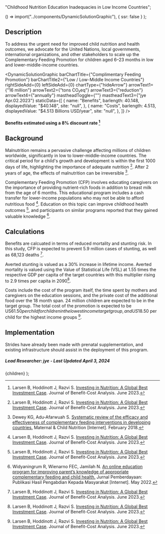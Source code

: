 
  "Childhood Nutrition Education Inadequacies in Low Income Countries";

  () => import("../components/DynamicSolutionGraphic"),
  { ssr: false }
);


## Description

To address the urgent need for improved child nutrition and health outcomes, we advocate for the United Nations, local governments, international organizations, and other stakeholders to scale up the Complementary Feeding Promotion for children aged 6–23 months in low and lower-middle-income countries.

<DynamicSolutionGraphic
  barChartTitle={"Complimentary Feeding Promotion"}
  barChartTitle2={"Low / Low-Middle Income Countries"}
  rightSideAdd={0}
  leftSideAdd={0}
  chartType={"hideArrow"}
  arrowText1={"16 million"}
  arrowText2={"tons CO₂eq"}
  arrowText3={"reduction"}
  arrowText4={"annually"}
  mastheadToggle={""}
  mastheadText3={"jye Apr.02.2023"}
  staticData={[
    {
      name: "Benefits",
      barlength: 40.148,
      displayedValue: "$40.148",
      site: "null",
    },
    {
      name: "Costs",
      barlength: 4.513,
      displayedValue: "$4.513 Billions USD/year",
      site: "null",
    },
  ]}
/>

#### Benefits estimated using a 8% discount rate [^"1"]

## Background

Malnutrition remains a pervasive challenge affecting millions of children worldwide, significantly in low to lower-middle-income countries. The critical period for a child's growth and development is within the first 1000 days of life, highlighting the importance of adequate nutrition [^"1"]. After 2 years of age, the effects of malnutrition can be irreversible [^"3"].

Complementary Feeding Promotion (CFP) involves educating caregivers on the importance of providing nutrient-rich foods in addition to breast milk from the age of 6 months. This educational program includes a cash transfer for lower-income populations who may not be able to afford nutritious food [^"1"]. Education on this topic can improve childhood health outcomes [^"1"], and participants on similar programs reported that they gained valuable knowledge [^"2"].

## Calculations

Benefits are calcuated in terms of reduced mortality and stunting risk. In this study, CFP is expected to prevent 5.9 million cases of stunting, as well as 68,123 deaths [^"1"].

Averted stunting is valued as a 30% increase in lifetime income. Averted mortality is valued using the Value of Statistical Life (VSL) at 1.55 times the respective GDP per capita of the target countries with this multiplier rising to 2.9 times per capita in 2090[^"1"].

Costs include the cost of the program itself, the time spent by mothers and caregivers on the education sessions, and the private cost of the additional food over the 18 month span. 24 million children are expected to be in the target group. The total cost of the promotion is expected to be US$61.50 per child for children in the lowest income target group, and US$18.50 per child for the highest income groups [^"1"].

## Implementation

Strides have already been made with prenatal supplementation, and existing infrastructure should assist in the deployment of this program.

##### Lead Researcher: jye - Last Updated April 3, 2024

[^"1"]: Larsen B, Hoddinott J, Razvi S. [Investing in Nutrition: A Global Best Investment Case](https://doi.org/10.1017/bca.2023.22). Journal of Benefit-Cost Analysis. June 2023.
[^"2"]: Widyaningrum R, Wienarno FEC, Jamilah N. [An online education program for improving parent’s knowledge of appropriate complementary feeding and child health.](http://dx.doi.org/10.12928/jpm.v6i1.5171) Jurnal Pemberdayaan: Publikasi Hasil Pengabdian Kepada Masyarakat [Internet]. May 2022.
[^"3"]: Dewey KG, Adu‐Afarwuah S. [Systematic review of the efficacy and effectiveness of complementary feeding interventions in developing countries.](http://dx.doi.org/10.1111/j.1740-8709.2007.00124.x) Maternal & Child Nutrition [Internet]. February 2018.

  <SolutionDropdown problem={problem} solution={solution}>
    {children}
  </SolutionDropdown>
);
